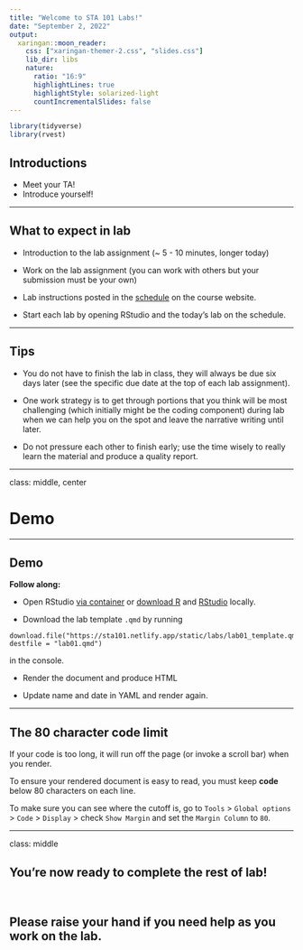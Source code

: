 ```yaml
---
title: "Welcome to STA 101 Labs!"
date: "September 2, 2022"
output:
  xaringan::moon_reader:
    css: ["xaringan-themer-2.css", "slides.css"]
    lib_dir: libs
    nature:
      ratio: "16:9"
      highlightLines: true
      highlightStyle: solarized-light
      countIncrementalSlides: false
---
```


```r
library(tidyverse)
library(rvest)
```

## Introductions

- Meet your TA!
- Introduce yourself!

---

## What to expect in lab 

- Introduction to the lab assignment (~ 5 - 10 minutes, longer today)

- Work on the lab assignment (you can work with others but your submission must be your own)

- Lab instructions posted in the [schedule](https://sta101-fa22.netlify.app/static/schedule/schedule.html) on the course website.

- Start each lab by opening RStudio and the today's lab on the schedule.
  
---

## Tips

- You do not have to finish the lab in class, they will always be due six days later (see the specific due date at the top of each lab assignment).

- One work strategy is to get through portions that you think will be most challenging (which initially might be the coding component) during lab when we can help you on the spot and leave the narrative writing until later.

- Do not pressure each other to finish early; use the time wisely to really learn the material and produce a quality report.

---

class: middle, center

# Demo

---

## Demo

**Follow along:** 

- Open RStudio [via container](https://cmgr.oit.duke.edu/containers) or [download R](https://cran.r-project.org/ ) and [RStudio](https://www.rstudio.com/products/rstudio/download/#download ) locally.

- Download the lab template `.qmd` by running 
```
download.file("https://sta101.netlify.app/static/labs/lab01_template.qmd",
destfile = "lab01.qmd")
```
in the console.

- Render the document and produce HTML

- Update name and date in YAML and render again.
  
---

## The 80 character code limit

If your code is too long, it will run off the page (or invoke a scroll bar) when you render.

To ensure your rendered document is easy to read, you must keep **code** below 80 characters on each line.

To make sure you can see where the cutoff is, go to `Tools` > `Global options` > `Code` > `Display` > check `Show Margin` and set the `Margin Column` to `80`.

---

class: middle 

## You're now ready to complete the rest of lab!

<br>

## Please raise your hand if you need help as you work on the lab.
  

